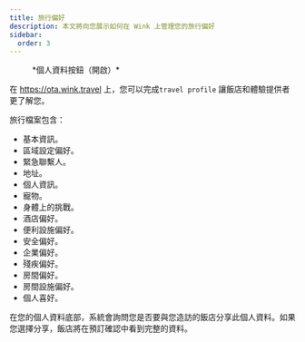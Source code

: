 ```yaml
---
title: 旅行偏好
description: 本文將向您展示如何在 Wink 上管理您的旅行偏好
sidebar:
  order: 3
---
```


<figure>
  <CloudinaryImage width="350" height="404" resize="scale" quality="best" alt="身份驗證後的帳戶按鈕" src="academy/account-button-auth-open" errorImage="noimage_opaque_nyrtl0.png" />

  <figcaption>*個人資料按鈕（開啟）*</figcaption>
</figure>


在 https://ota.wink.travel 上，您可以完成`travel profile` 讓飯店和體驗提供者更了解您。

旅行檔案包含：

* 基本資訊。
* 區域設定偏好。
* 緊急聯繫人。
* 地址。
* 個人資訊。
* 寵物。
* 身體上的挑戰。
* 酒店偏好。
* 便利設施偏好。
* 安全偏好。
* 企業偏好。
* 殘疾偏好。
* 房間偏好。
* 房間設施偏好。
* 個人喜好。

在您的個人資料底部，系統會詢問您是否要與您造訪的飯店分享此個人資料。如果您選擇分享，飯店將在預訂確認中看到完整的資料。

